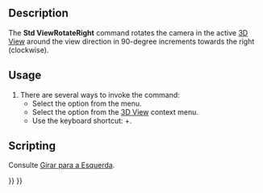 <languages/>

{{Docnav
|[[Std_ViewRotateLeft|ViewRotateLeft]]
|[[Std_StoreWorkingView|StoreWorkingView]]
|[[Std_View_Menu|Std View Menu]]
|IconL=Std_ViewRotateLeft.svg
|IconR=
|IconC=Freecad.svg
}}

{{GuiCommand
|Name=Std ViewRotateRight
|MenuLocation=View → Standard Views → Rotate Right
|Workbenches=All
|Shortcut={{KEY|Shift}}+{{KEY|Right}}
|SeeAlso=[[Std_ViewRotateLeft|Std ViewRotateLeft]]
}}

==Description==

The '''Std ViewRotateRight''' command rotates the camera in the active [[3D_View|3D View]] around the view direction in 90-degree increments towards the right (clockwise).

==Usage==

# There are several ways to invoke the command:
#* Select the {{MenuCommand|View → Standard Views → [[Image:Std_ViewRotateRight.svg|16px]] Rotate Right}} option from the menu.
#* Select the {{MenuCommand|Standard Views → [[Image:Std_ViewRotateRight.svg|16px]] Rotate Right}} option from the [[3D_View|3D View]] context menu.
#* Use the keyboard shortcut: {{KEY|Shift}}+{{KEY|Right}}.

==Scripting==

Consulte [[Std_ViewRotateLeft/pt-br#Scripting|Girar para a Esquerda]].


{{Docnav
|[[Std_ViewRotateLeft|ViewRotateLeft]]
|[[Std_StoreWorkingView|StoreWorkingView]]
|[[Std_View_Menu|Std View Menu]]
|IconL=Std_ViewRotateLeft.svg
|IconR=
|IconC=Freecad.svg
}}

{{Std_Base_navi{{#translation:}}}}
{{Userdocnavi{{#translation:}}}}